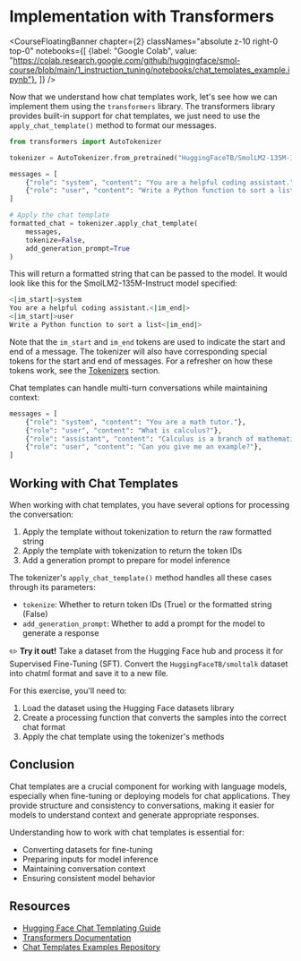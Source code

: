 # Implementation with Transformers

<CourseFloatingBanner chapter={2}
  classNames="absolute z-10 right-0 top-0"
  notebooks={[
    {label: "Google Colab", value: "https://colab.research.google.com/github/huggingface/smol-course/blob/main/1_instruction_tuning/notebooks/chat_templates_example.ipynb"},
]} />

Now that we understand how chat templates work, let's see how we can implement them using the `transformers` library. The transformers library provides built-in support for chat templates, we just need to use the `apply_chat_template()` method to format our messages.

```python
from transformers import AutoTokenizer

tokenizer = AutoTokenizer.from_pretrained("HuggingFaceTB/SmolLM2-135M-Instruct")

messages = [
    {"role": "system", "content": "You are a helpful coding assistant."},
    {"role": "user", "content": "Write a Python function to sort a list"},
]

# Apply the chat template
formatted_chat = tokenizer.apply_chat_template(
    messages,
    tokenize=False,
    add_generation_prompt=True
)
```

This will return a formatted string that can be passed to the model. It would look like this for the SmolLM2-135M-Instruct model specified:

```sh
<|im_start|>system
You are a helpful coding assistant.<|im_end|>
<|im_start|>user
Write a Python function to sort a list<|im_end|>
```

Note that the `im_start` and `im_end` tokens are used to indicate the start and end of a message. The tokenizer will also have corresponding special tokens for the start and end of messages. For a refresher on how these tokens work, see the [Tokenizers](../chapter2/5.mdx) section.

Chat templates can handle multi-turn conversations while maintaining context:

```python
messages = [
    {"role": "system", "content": "You are a math tutor."},
    {"role": "user", "content": "What is calculus?"},
    {"role": "assistant", "content": "Calculus is a branch of mathematics..."},
    {"role": "user", "content": "Can you give me an example?"},
]
```

## Working with Chat Templates

When working with chat templates, you have several options for processing the conversation:

1. Apply the template without tokenization to return the raw formatted string
2. Apply the template with tokenization to return the token IDs
3. Add a generation prompt to prepare for model inference

The tokenizer's `apply_chat_template()` method handles all these cases through its parameters:

- `tokenize`: Whether to return token IDs (True) or the formatted string (False)
- `add_generation_prompt`: Whether to add a prompt for the model to generate a response

<Tip>

✏️ **Try it out!** Take a dataset from the Hugging Face hub and process it for Supervised Fine-Tuning (SFT). Convert the `HuggingFaceTB/smoltalk` dataset into chatml format and save it to a new file.

For this exercise, you'll need to:
1. Load the dataset using the Hugging Face datasets library
2. Create a processing function that converts the samples into the correct chat format
3. Apply the chat template using the tokenizer's methods

</Tip>

## Conclusion

Chat templates are a crucial component for working with language models, especially when fine-tuning or deploying models for chat applications. They provide structure and consistency to conversations, making it easier for models to understand context and generate appropriate responses.

Understanding how to work with chat templates is essential for:
- Converting datasets for fine-tuning
- Preparing inputs for model inference
- Maintaining conversation context
- Ensuring consistent model behavior

## Resources

- [Hugging Face Chat Templating Guide](https://huggingface.co/docs/transformers/main/en/chat_templating)
- [Transformers Documentation](https://huggingface.co/docs/transformers)
- [Chat Templates Examples Repository](https://github.com/chujiezheng/chat_templates) 
